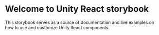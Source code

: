 
<Meta title="Get Started/Introduction" />

# Welcome to Unity React storybook

This storybook serves as a source of documentation and live examples on how to use and customize Unity React components.

